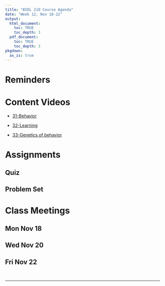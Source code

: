 ```yaml
---
title: "BIOL 210 Course Agenda"
date: "Week 12, Nov 18-22"
output: 
  html_document:
    toc: TRUE
    toc_depth: 3
  pdf_document:
    toc: TRUE
    toc_depth: 3
pkgdown:
  as_is: true
---
```


# Reminders

# Content Videos

* [31-Behavior](https://drive.google.com/drive/folders/1yRWAfJVfDEalk7Fva43soyIqrw7gMCTv?usp=drive_link)

* [32-Learning](https://drive.google.com/drive/folders/1yWF8c_eNaCuVEYLx1tUnMCQ28k_zyiR7?usp=drive_link)

* [33-Genetics of behavior](https://drive.google.com/drive/folders/1yZ5AqPPyYVdMFwmJAJl_ak7Trm5W9tJL?usp=drive_link)


# Assignments

## Quiz
## Problem Set

# Class Meetings

## Mon Nov 18

## Wed Nov 20

## Fri Nov 22

<br>

------------------------------------------------------------------------
